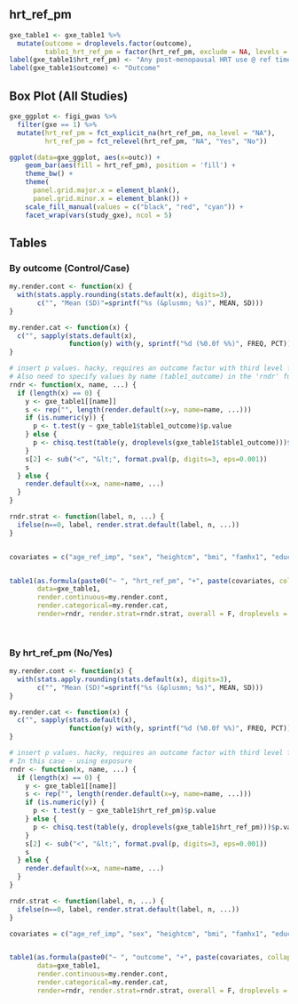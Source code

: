 <!-- Descriptive analysis for hrt_ref_pm -->

## hrt_ref_pm

<!-- ```{r, out.width = "85%"} -->
<!-- knitr::include_graphics("~/Dropbox/FIGI/Results/hrt_ref_pm/images/HRT_Variable_List.pdf") -->
<!-- ``` -->


```r
gxe_table1 <- gxe_table1 %>% 
  mutate(outcome = droplevels.factor(outcome), 
         table1_hrt_ref_pm = factor(hrt_ref_pm, exclude = NA, levels = c("No", "Yes", "P-value")))
label(gxe_table1$hrt_ref_pm) <- "Any post-menopausal HRT use @ ref time"
label(gxe_table1$outcome) <- "Outcome"
```


## Box Plot (All Studies)
```r
gxe_ggplot <- figi_gwas %>% 
  filter(gxe == 1) %>% 
  mutate(hrt_ref_pm = fct_explicit_na(hrt_ref_pm, na_level = "NA"), 
         hrt_ref_pm = fct_relevel(hrt_ref_pm, "NA", "Yes", "No"))

ggplot(data=gxe_ggplot, aes(x=outc)) +
    geom_bar(aes(fill = hrt_ref_pm), position = 'fill') +
    theme_bw() +
    theme(
      panel.grid.major.x = element_blank(),
      panel.grid.minor.x = element_blank()) +
    scale_fill_manual(values = c("black", "red", "cyan")) +
    facet_wrap(vars(study_gxe), ncol = 5)

```




## Tables {.tabset}

### By outcome (Control/Case)
```r

my.render.cont <- function(x) {
  with(stats.apply.rounding(stats.default(x), digits=3),
       c("", "Mean (SD)"=sprintf("%s (&plusmn; %s)", MEAN, SD)))
}

my.render.cat <- function(x) {
  c("", sapply(stats.default(x),
               function(y) with(y, sprintf("%d (%0.0f %%)", FREQ, PCT))))
}

# insert p values. hacky, requires an outcome factor with third level for p value.
# Also need to specify values by name (table1_outcome) in the 'rndr' function
rndr <- function(x, name, ...) {
  if (length(x) == 0) {
    y <- gxe_table1[[name]]
    s <- rep("", length(render.default(x=y, name=name, ...)))
    if (is.numeric(y)) {
      p <- t.test(y ~ gxe_table1$table1_outcome)$p.value
    } else {
      p <- chisq.test(table(y, droplevels(gxe_table1$table1_outcome)))$p.value
    }
    s[2] <- sub("<", "&lt;", format.pval(p, digits=3, eps=0.001))
    s
  } else {
    render.default(x=x, name=name, ...)
  }
}

rndr.strat <- function(label, n, ...) {
  ifelse(n==0, label, render.strat.default(label, n, ...))
}


covariates = c("age_ref_imp", "sex", "heightcm", "bmi", "famhx1", "educ", "smoke", "asp_ref", "diab", "calcium_totqc2", "folate_totqc2", "fiberqc2", "redmeatqc2", "procmeatqc2", "fruitqc2", "vegetableqc2")


table1(as.formula(paste0("~ ", "hrt_ref_pm", "+", paste(covariates, collapse = "+"), "| table1_outcome")),
       data=gxe_table1,
       render.continuous=my.render.cont,
       render.categorical=my.render.cat,
       render=rndr, render.strat=rndr.strat, overall = F, droplevels = F)

       
```



### By hrt_ref_pm (No/Yes)
```r

my.render.cont <- function(x) {
  with(stats.apply.rounding(stats.default(x), digits=3),
       c("", "Mean (SD)"=sprintf("%s (&plusmn; %s)", MEAN, SD)))
}

my.render.cat <- function(x) {
  c("", sapply(stats.default(x),
               function(y) with(y, sprintf("%d (%0.0f %%)", FREQ, PCT))))
}

# insert p values. hacky, requires an outcome factor with third level for p value.
# In this case - using exposure
rndr <- function(x, name, ...) {
  if (length(x) == 0) {
    y <- gxe_table1[[name]]
    s <- rep("", length(render.default(x=y, name=name, ...)))
    if (is.numeric(y)) {
      p <- t.test(y ~ gxe_table1$hrt_ref_pm)$p.value
    } else {
      p <- chisq.test(table(y, droplevels(gxe_table1$hrt_ref_pm)))$p.value
    }
    s[2] <- sub("<", "&lt;", format.pval(p, digits=3, eps=0.001))
    s
  } else {
    render.default(x=x, name=name, ...)
  }
}

rndr.strat <- function(label, n, ...) {
  ifelse(n==0, label, render.strat.default(label, n, ...))
}

covariates = c("age_ref_imp", "sex", "heightcm", "bmi", "famhx1", "educ", "smoke", "asp_ref", "diab", "calcium_totqc2", "folate_totqc2", "fiberqc2", "redmeatqc2", "procmeatqc2", "fruitqc2", "vegetableqc2")


table1(as.formula(paste0("~ ", "outcome", "+", paste(covariates, collapse = "+"), "| table1_hrt_ref_pm")),
       data=gxe_table1,
       render.continuous=my.render.cont,
       render.categorical=my.render.cat,
       render=rndr, render.strat=rndr.strat, overall = F, droplevels = F)
```

